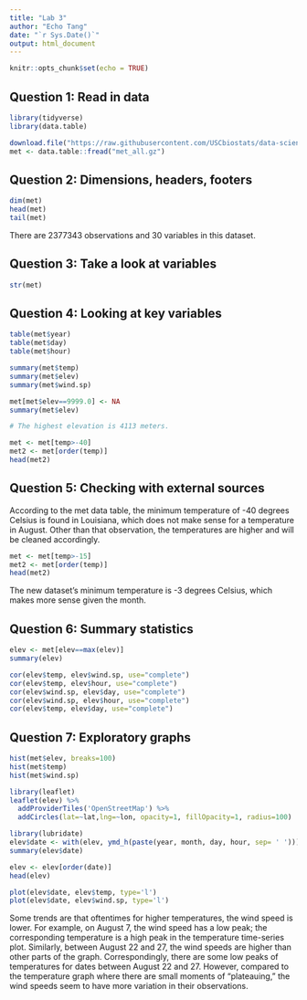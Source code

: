 ```yaml
---
title: "Lab 3"
author: "Echo Tang"
date: "`r Sys.Date()`"
output: html_document
---
```


```r
knitr::opts_chunk$set(echo = TRUE)
```

## Question 1: Read in data

```r
library(tidyverse)
library(data.table)

download.file("https://raw.githubusercontent.com/USCbiostats/data-science-data/master/02_met/met_all.gz", "met_all.gz", method="libcurl", timeout = 60)
met <- data.table::fread("met_all.gz")

```

## Question 2: Dimensions, headers, footers

```r
dim(met)
head(met)
tail(met)
```
There are 2377343 observations and 30 variables in this dataset. 

## Question 3: Take a look at variables

```r
str(met)

```

## Question 4: Looking at key variables

```r
table(met$year)
table(met$day)
table(met$hour)

summary(met$temp)
summary(met$elev)
summary(met$wind.sp)

met[met$elev==9999.0] <- NA
summary(met$elev)

# The highest elevation is 4113 meters.

met <- met[temp>-40]
met2 <- met[order(temp)]
head(met2)

```

## Question 5: Checking with external sources

According to the met data table, the minimum temperature of -40 degrees Celsius is found in Louisiana, which does not make sense for a temperature in August. Other than that observation, the temperatures are higher and will be cleaned accordingly. 

```r
met <- met[temp>-15]
met2 <- met[order(temp)]
head(met2)

```
The new dataset's minimum temperature is -3 degrees Celsius, which makes more sense given the month. 

## Question 6: Summary statistics

```r
elev <- met[elev==max(elev)]
summary(elev)

cor(elev$temp, elev$wind.sp, use="complete")
cor(elev$temp, elev$hour, use="complete")
cor(elev$wind.sp, elev$day, use="complete")
cor(elev$wind.sp, elev$hour, use="complete")
cor(elev$temp, elev$day, use="complete")

```
## Question 7: Exploratory graphs

```r
hist(met$elev, breaks=100)
hist(met$temp)
hist(met$wind.sp)

```
```r
library(leaflet)
leaflet(elev) %>%
  addProviderTiles('OpenStreetMap') %>% 
  addCircles(lat=~lat,lng=~lon, opacity=1, fillOpacity=1, radius=100)

```

```r
library(lubridate)
elev$date <- with(elev, ymd_h(paste(year, month, day, hour, sep= ' ')))
summary(elev$date)

elev <- elev[order(date)]
head(elev)

```

```r
plot(elev$date, elev$temp, type='l')
plot(elev$date, elev$wind.sp, type='l')

```

Some trends are that oftentimes for higher temperatures, the wind speed is lower. For example, on August 7, the wind speed has a low peak; the corresponding temperature is a high peak in the temperature time-series plot. Similarly, between August 22 and 27, the wind speeds are higher than other parts of the graph. Correspondingly, there are some low peaks of temperatures for dates between August 22 and 27. However, compared to the temperature graph where there are small moments of "plateauing," the wind speeds seem to have more variation in their observations. 


